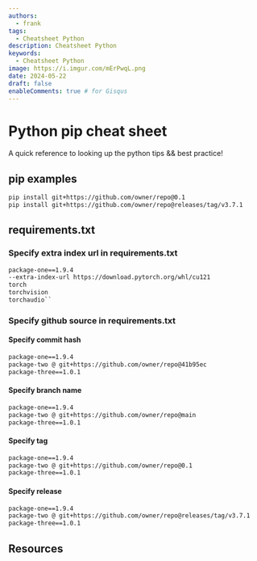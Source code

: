```yaml
---
authors:
  - frank
tags:
  - Cheatsheet Python
description: Cheatsheet Python
keywords:
  - Cheatsheet Python
image: https://i.imgur.com/mErPwqL.png
date: 2024-05-22
draft: false
enableComments: true # for Gisqus
---
```


# Python pip cheat sheet

A quick reference to looking up the python tips && best practice!

<!--truncate-->

## pip examples

```sh
pip install git+https://github.com/owner/repo@0.1
pip install git+https://github.com/owner/repo@releases/tag/v3.7.1
```

## requirements.txt

### Specify extra index url in requirements.txt

```txt
package-one==1.9.4
--extra-index-url https://download.pytorch.org/whl/cu121
torch
torchvision
torchaudio``
```

### Specify github source in requirements.txt

#### Specify commit hash

```txt
package-one==1.9.4
package-two @ git+https://github.com/owner/repo@41b95ec
package-three==1.0.1
```

#### Specify branch name

```txt
package-one==1.9.4
package-two @ git+https://github.com/owner/repo@main
package-three==1.0.1
```

#### Specify tag

```txt
package-one==1.9.4
package-two @ git+https://github.com/owner/repo@0.1
package-three==1.0.1
```

#### Specify release

```txt
package-one==1.9.4
package-two @ git+https://github.com/owner/repo@releases/tag/v3.7.1
package-three==1.0.1
```

## Resources
